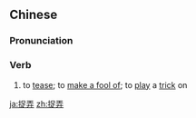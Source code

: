 ==Chinese==
{{zh-forms}}

===Pronunciation===
{{zh-pron
|m=zhuōnòng
|c=zuk1 lung6
|mn=qz,zz:chhiok-lōng/xm:chok-lōng
|cat=verb
}}

===Verb===
{{zh-verb}}

# to [[tease]]; to [[make a fool of]]; to [[play]] a [[trick]] on

[[ja:捉弄]]
[[zh:捉弄]]